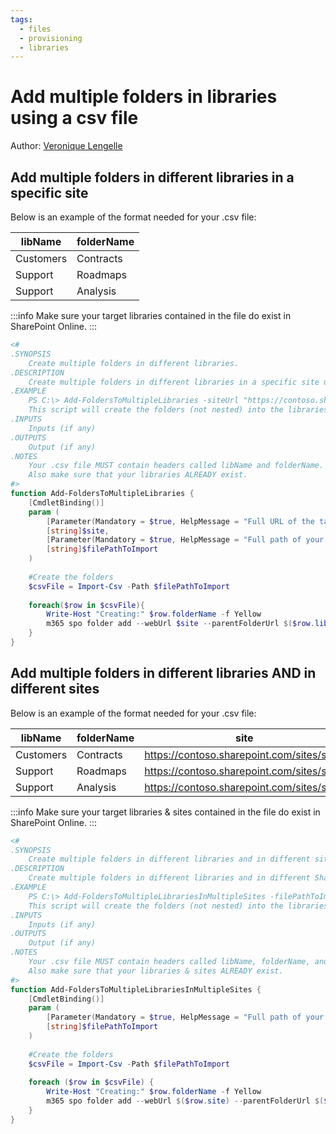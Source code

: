 ```yaml
---
tags:
  - files
  - provisioning
  - libraries
---
```



# Add multiple folders in libraries using a csv file

Author: [Veronique Lengelle](https://twitter.com/veronicageek)

## Add multiple folders in different libraries in a specific site

Below is an example of the format needed for your .csv file:

| libName | folderName |
| --------| ---------- |
| Customers | Contracts |
| Support | Roadmaps |
| Support | Analysis |

:::info
Make sure your target libraries contained in the file do exist in SharePoint Online.
:::

<Tabs>
  <TabItem value="PowerShell">

  ```powershell
  <#
  .SYNOPSIS
      Create multiple folders in different libraries.
  .DESCRIPTION
      Create multiple folders in different libraries in a specific site using a .csv file.
  .EXAMPLE
      PS C:\> Add-FoldersToMultipleLibraries -siteUrl "https://contoso.sharepoint.com/sites/Marketing" -filePathToImport "C:\myCSVFile.csv"
      This script will create the folders (not nested) into the libraries provided in the .csv file.
  .INPUTS
      Inputs (if any)
  .OUTPUTS
      Output (if any)
  .NOTES
      Your .csv file MUST contain headers called libName and folderName. If you change those headers then make sure to amend the script.
      Also make sure that your libraries ALREADY exist.
  #>
  function Add-FoldersToMultipleLibraries {
      [CmdletBinding()]
      param (
          [Parameter(Mandatory = $true, HelpMessage = "Full URL of the target SharePoint Online site")]
          [string]$site,
          [Parameter(Mandatory = $true, HelpMessage = "Full path of your .csv file")]
          [string]$filePathToImport
      )
      
      #Create the folders
      $csvFile = Import-Csv -Path $filePathToImport
      
      foreach($row in $csvFile){
          Write-Host "Creating:" $row.folderName -f Yellow
          m365 spo folder add --webUrl $site --parentFolderUrl $($row.libName) --name $($row.folderName)
      }
  }
  ```

  </TabItem>
</Tabs>

## Add multiple folders in different libraries AND in different sites

Below is an example of the format needed for your .csv file:

| libName | folderName | site |
| --------| ---------- | ---- |
| Customers | Contracts | https://contoso.sharepoint.com/sites/site1 |
| Support | Roadmaps |  https://contoso.sharepoint.com/sites/site2 |
| Support | Analysis | https://contoso.sharepoint.com/sites/site2 |

:::info
Make sure your target libraries & sites contained in the file do exist in SharePoint Online.
:::

<Tabs>
  <TabItem value="PowerShell">

  ```powershell
  <#
  .SYNOPSIS
      Create multiple folders in different libraries and in different sites.
  .DESCRIPTION
      Create multiple folders in different libraries and in different SharePoint sites using a .csv file.
  .EXAMPLE
      PS C:\> Add-FoldersToMultipleLibrariesInMultipleSites -filePathToImport 'C:\myCSVFile.csv'
      This script will create the folders (not nested) into the libraries and sites provided in the .csv file.
  .INPUTS
      Inputs (if any)
  .OUTPUTS
      Output (if any)
  .NOTES
      Your .csv file MUST contain headers called libName, folderName, and site. If you change those headers then make sure to amend the script.
      Also make sure that your libraries & sites ALREADY exist.
  #>
  function Add-FoldersToMultipleLibrariesInMultipleSites {
      [CmdletBinding()]
      param (
          [Parameter(Mandatory = $true, HelpMessage = "Full path of your .csv file")]
          [string]$filePathToImport
      )
      
      #Create the folders
      $csvFile = Import-Csv -Path $filePathToImport
      
      foreach ($row in $csvFile) {
          Write-Host "Creating:" $row.folderName -f Yellow
          m365 spo folder add --webUrl $($row.site) --parentFolderUrl $($row.libName) --name $($row.folderName)
      }
  }
  ```

  </TabItem>
</Tabs>

